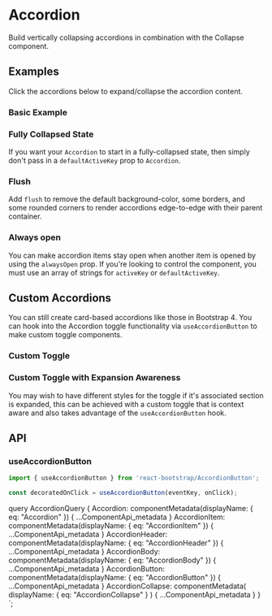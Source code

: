 


# Accordion

<p className="lead">
  Build vertically collapsing accordions in combination with the Collapse
  component.
</p>

## Examples

Click the accordions below to expand/collapse the accordion content.

### Basic Example

<ReactPlayground codeText={Basic} />

### Fully Collapsed State

If you want your `Accordion` to start in a fully-collapsed state, then simply don't pass in a `defaultActiveKey` prop to `Accordion`.

<ReactPlayground codeText={AllCollapse} />

### Flush

Add `flush` to remove the default background-color, some borders, and some rounded corners to render accordions edge-to-edge with their parent container.

<ReactPlayground codeText={Flush} />

### Always open

You can make accordion items stay open when another item is opened by using the `alwaysOpen` prop. If you're looking to
control the component, you must use an array of strings for `activeKey` or `defaultActiveKey`.

<ReactPlayground codeText={AlwaysOpen} />

## Custom Accordions

You can still create card-based accordions like those in Bootstrap 4. You can hook 
into the Accordion toggle functionality via `useAccordionButton` to make custom
toggle components.

### Custom Toggle

<ReactPlayground codeText={CustomToggle} />

### Custom Toggle with Expansion Awareness

You may wish to have different styles for the toggle if it's associated section is expanded,
this can be achieved with a custom toggle that is context aware and also takes advantage of the `useAccordionButton` hook.

<ReactPlayground codeText={ContextAwareToggle} />

## API

<ComponentApi metadata={props.data.Accordion} />
<ComponentApi
  metadata={props.data.AccordionItem}
  exportedBy={props.data.Accordion}
/>
<ComponentApi
  metadata={props.data.AccordionHeader}
  exportedBy={props.data.Accordion}
/>
<ComponentApi
  metadata={props.data.AccordionBody}
  exportedBy={props.data.Accordion}
/>
<ComponentApi
  metadata={props.data.AccordionButton}
  exportedBy={props.data.Accordion}
/>
<ComponentApi
  metadata={props.data.AccordionCollapse}
  exportedBy={props.data.Accordion}
/>

### useAccordionButton

```js
import { useAccordionButton } from 'react-bootstrap/AccordionButton';

const decoratedOnClick = useAccordionButton(eventKey, onClick);
```

  query AccordionQuery {
    Accordion: componentMetadata(displayName: { eq: "Accordion" }) {
      ...ComponentApi_metadata
    }
    AccordionItem: componentMetadata(displayName: { eq: "AccordionItem" }) {
      ...ComponentApi_metadata
    }
    AccordionHeader: componentMetadata(displayName: { eq: "AccordionHeader" }) {
      ...ComponentApi_metadata
    }
    AccordionBody: componentMetadata(displayName: { eq: "AccordionBody" }) {
      ...ComponentApi_metadata
    }
    AccordionButton: componentMetadata(displayName: { eq: "AccordionButton" }) {
      ...ComponentApi_metadata
    }
    AccordionCollapse: componentMetadata(
      displayName: { eq: "AccordionCollapse" }
    ) {
      ...ComponentApi_metadata
    }
  }
`;
